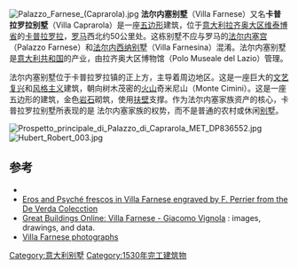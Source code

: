 [[File:Palazzo_Farnese_(Caprarola).jpg|thumb]]
'''法尔内塞别墅'''（Villa Farnese）又名'''卡普拉罗拉别墅'''（Villa Caprarola）是一座[[五边形|五边形]]建筑，位于[[意大利|意大利]][[拉齐奥大区|拉齐奥大区]][[维泰博省|维泰博省]]的[[卡普拉罗拉|卡普拉罗拉]]，[[罗马|罗马]]西北约50公里处。这栋别墅不应与罗马的[[法尔内塞宫|法尔内塞宫]]（Palazzo Farnese）和[[法尔内西纳别墅|法尔内西纳别墅]]（Villa Farnesina）混淆。法尔内塞别墅是[[意大利共和国|意大利共和国]]的产业，由拉齐奥大区博物馆（Polo Museale del Lazio）管理。

法尔内塞别墅位于卡普拉罗拉镇的正上方，主导着周边地区。这是一座巨大的[[文艺复兴|文艺复兴]]和[[风格主义|风格主义]]建筑，朝向树木茂密的[[火山|火山]]奇米尼山（Monte Cimini）。这是一座五边形的建筑，金色[[岩石|岩石]]砌筑，使用[[扶壁|扶壁]]支撑。作为法尔内塞家族资产的核心，卡普拉罗拉别墅所表现的是 法尔内塞家族的权势，而不是普通的农村或休闲[[别墅|别墅]]。

[[File:Prospetto_principale_di_Palazzo_di_Caprarola_MET_DP836552.jpg|thumb]]
[[File:Hubert_Robert_003.jpg|thumb]]
==参考==
{{Reflist}}
*{{cite book|first=Peter J. |last=Murray|title=The Architecture of the Italian Renaissance|url=https://archive.org/details/architectureofit0000murr |location=London|publisher=Batsford|pages=240ff |year=1963}}
*[http://www.colecciondeverda.com/search/label/Grabados%20de%20F.%20Perrier%20%28mitolog%C3%ADa%20y%20antig%C3%BCedad%20cl%C3%A1sica%29 Eros and Psyché frescos in Villa Farnese engraved by F. Perrier from the De Verda Colecction]
*[http://www.greatbuildings.com/buildings/Villa_Farnese.html Great Buildings Online: Villa Farnese - Giacomo Vignola] {{Wayback|url=http://www.greatbuildings.com/buildings/Villa_Farnese.html |date=20200704094427 }}: images, drawings,  and data.
*[https://web.archive.org/web/20040827222749/http://hanser.ceat.okstate.edu/3083/new%20pages/caprarola/caprarola.htm Villa Farnese photographs]
{{coord|42|19|47.99|N|12|13|55.19|E|region:IT_type:landmark|display=title}}
[[Category:意大利别墅|Category:意大利别墅]]
[[Category:1530年完工建筑物|Category:1530年完工建筑物]]